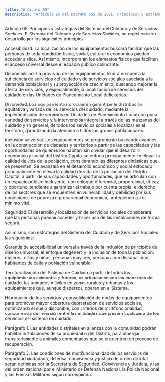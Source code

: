 ```yaml
---
title: "Artículo 95"
description: "Artículo 95 del Decreto 555 de 2021. Principios y estrategias del Sistema del Cuidado y de Servicios Sociales."
---
```


Artículo 95. Principios y estrategias del Sistema del Cuidado y de Servicios Sociales. El Sistema del Cuidado y de Servicios Sociales, se regirá para su desarrollo por los siguientes principios:
 
Accesibilidad. La localización de los equipamientos buscará facilitar que las personas de toda condición física, social, cultural o económica puedan acceder a ellos. Así mismo, incorporarán los elementos físicos que faciliten el acceso universal desde el espacio público colindante.
 
Disponibilidad. La provisión de los equipamientos tendrá en cuenta la suficiencia de servicios del cuidado y de servicios sociales asociada a la demanda poblacional y su proyección de crecimiento, buscando mejorar la oferta de servicios, y especialmente, la localización de servicios del cuidado en las Unidades de Planeamiento Local deficitarias.
 
Diversidad. Los equipamientos procurarán garantizar la distribución equitativa y variada de los servicios del cuidado, mediante la implementación de servicios en Unidades de Planeamiento Local con poca variedad de servicios y la intervención integral a través de las manzanas del cuidado y en general, de todos los servicios sociales a localizar en el territorio, garantizando la atención a todos los grupos poblacionales.
 
Inclusión universal. Los equipamientos se programarán buscando avances en la construcción de ciudades y territorios a partir de las capacidades y las oportunidades de quienes los habitan, sin olvidar que el desarrollo económico y social del Distrito Capital se enfoca principalmente en elevar la calidad de vida de la población, considerando las diferentes dinámicas que se presenten. Se avanzará en el desarrollo económico y social enfocado principalmente en elevar la calidad de vida de la población del Distrito Capital, a partir de sus capacidades y oportunidades, que se articulan con un espacio público incluyente, con enfoque diferencial, proporcional, eficaz y oportuno, tendiente a garantizar el trabajo por cuenta propia, el derecho de los sectores que se encuentren en vulnerabilidad y debilidad por sus condiciones de pobreza o precariedad económica, protegiendo así el mínimo vital.
 
Seguridad: El desarrollo y localización de servicios sociales considerará que las personas puedan acceder y hacer uso de las instalaciones de forma segura.
 
Así mismo, son estrategias del Sistema del Cuidado y de Servicios Sociales las siguientes:
 
Garantía de accesibilidad universal a través de la inclusión de principios de diseño universal, el enfoque degénero y la inclusión de toda la población: mujeres, niñas y niños, personas mayores, personas con discapacidad, habitantes de calle y población vulnerable.
 
Territorialización del Sistema de Cuidado a partir de todos los equipamientos existentes y futuros, en articulación con las manzanas del cuidado, las unidades móviles en zonas rurales y urbanas y los equipamientos que, aunque dispersos, operan en el Sistema.
 
Hibridación de los servicios y consolidación de nodos de equipamientos para promover mayor cobertura deprestación de servicios sociales, optimizando el suelo disponible, con criterios de multifuncionalidad, concurrencia de inversión entre las entidades que presten cualquiera de los servicios del sistema de cuidado.
 
Parágrafo 1. Las entidades distritales en alianzas con la comunidad podrán habilitar instalaciones de su propiedad o del Distrito, para albergar transitoriamente a animales comunitarios que se encuentren en proceso de recuperación.
 
Parágrafo 2. Las condiciones de multifuncionalidad de los servicios de seguridad ciudadana, defensa, convivencia y justicia de orden distrital serán definidas por la Secretaría de Seguridad, Convivencia y Justicia, y las del orden nacional por el Ministerio de Defensa Nacional, la Policía Nacional y las Fuerzas Militares según corresponda.
